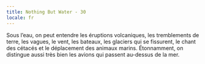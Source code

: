 ```yaml
---
title: Nothing But Water - 30
locale: fr
---
```


<GridColumns>
  <Column start="2">
    <NothingButWaterFontMedium>
      Sous l’eau, on peut entendre les éruptions volcaniques, les tremblements de terre, les vagues, le vent, les bateaux, les glaciers qui se fissurent, le chant des cétacés et le déplacement des animaux marins. Étonnamment, on distingue aussi très bien les avions qui passent au-dessus de la mer.
    </NothingButWaterFontMedium>
  </Column>
</GridColumns>
